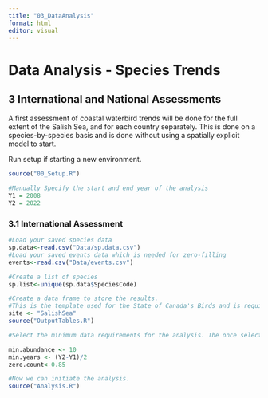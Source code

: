 ```yaml
---
title: "03_DataAnalysis"
format: html
editor: visual
---
```


# Data Analysis - Species Trends

## 3 International and National Assessments

A first assessment of coastal waterbird trends will be done for the full extent of the Salish Sea, and for each country separately. This is done on a species-by-species basis and is done without using a spatially explicit model to start. 

Run setup if starting a new environment.
```r

source("00_Setup.R")

#Manually Specify the start and end year of the analysis
Y1 = 2008
Y2 = 2022

```


### 3.1 International Assessment

```r

#Load your saved species data 
sp.data<-read.csv("Data/sp.data.csv")
#Load your saved events data which is needed for zero-filling
events<-read.csv("Data/events.csv")

#Create a list of species
sp.list<-unique(sp.data$SpeciesCode)

#Create a data frame to store the results. 
#This is the template used for the State of Canada's Birds and is required for upload into NatureCounts
site <- "SalishSea"
source("OutputTables.R")

#Select the minimum data requirements for the analysis. The once selected here are consistent with Ethier et al. (2020). Specifically, (i.e., species with > 85% zero counts across all routes and years, species that had a mean abundance per year < 10, and species that were detected in fewer than one-half of the survey years). Users may choose to adjust these parameters. 

min.abundance <- 10
min.years <- (Y2-Y1)/2
zero.count<-0.85

#Now we can initiate the analysis.  
source("Analysis.R")

```